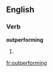 ==English==

===Verb===
'''outperforming'''

# {{present participle of|[[outperform]]}}

[[fr:outperforming]]
